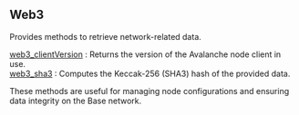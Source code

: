 
<Meta
  title="Base web3 info | dRPC"
/>

## Web3

Provides methods to retrieve network-related data.

[web3_clientVersion](/base-api/web3/web3_clientVersion) : Returns the version of the Avalanche node client in use. \
[web3_sha3](/base-api/web3/web3_sha3) : Computes the Keccak-256 (SHA3) hash of the provided data.

These methods are useful for managing node configurations and ensuring data integrity on the Base network.

<Space h={16} />
<GetStarted />
